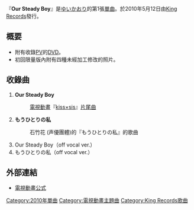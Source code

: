 {{Infobox Single 
| Name           = Our Steady Boy
| Artist         = [[ゆいかおり|ゆいかおり]]（[[小倉唯|小倉唯]]&[[石原夏織|石原夏織]]）
| Album          = 
| A-side         = 
| B-side         = もうひとりのわたし
| Released       = 2010年5月12日 
| Format         = [[單曲|單曲]]
| Recorded       = 
| Genre          = [[J-POP|J-POP]]（[[動畫歌曲|動畫歌曲]]）
| Length         = 
| Label          = [[King_Records|King Records]]
| Producer       = 
| Writer         = 
| Reviews        = 
| Chart position =
| Certification  = 
| Last single    = -
| This single    = '''Our Steady Boy'''<br/> （2010年）
| Next single    = -
| Misc           = 
}}

『'''Our Steady Boy'''』是[[ゆいかおり|ゆいかおり]]的第1張[[單曲|單曲]]。於2010年5月12日由[[King_Records|King Records]]發行。

== 概要 ==
* 附有收錄[[音樂錄影帶|PV]]的[[DVD|DVD]]。
* 初回限量版內附有四種未經加工修改的照片{{nihongo||生写真||}}。

== 收錄曲 ==
# '''Our Steady Boy'''
#: [[電視動畫|電視動畫]]『[[kiss×sis|kiss×sis]]』[[片尾曲|片尾曲]]
# '''もうひとりの私'''
#: 石竹花 (声優團體)的『もうひとりの私』的歌曲
# Our Steady Boy（off vocal ver.）
# もうひとりの私（off vocal ver.）

== 外部連結 ==
* [http://www.starchild.co.jp/special/kiss_sis/index.html 電視動畫公式]{{Wayback|url=http://www.starchild.co.jp/special/kiss_sis/index.html |date=20100420050931 }}



[[Category:2010年單曲|Category:2010年單曲]]
[[Category:電視動畫主題曲|Category:電視動畫主題曲]]
[[Category:King_Records歌曲|Category:King Records歌曲]]
